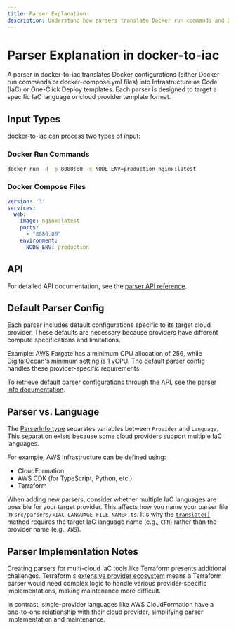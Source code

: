 ```yaml
---
title: Parser Explanation
description: Understand how parsers translate Docker run commands and Docker Compose files into cloud-specific Infrastructure as Code templates. Learn about provider configurations and language support.
---
```


# Parser Explanation in docker-to-iac

A parser in docker-to-iac translates Docker configurations (either Docker run commands or docker-compose.yml files) into Infrastructure as Code (IaC) or One-Click Deploy templates. Each parser is designed to target a specific IaC language or cloud provider template format.

## Input Types

docker-to-iac can process two types of input:

### Docker Run Commands

```bash
docker run -d -p 8080:80 -e NODE_ENV=production nginx:latest
```

### Docker Compose Files

```yaml
version: '3'
services:
  web:
    image: nginx:latest
    ports:
      - "8080:80"
    environment:
      NODE_ENV: production
```

## API

For detailed API documentation, see the [parser API reference](/docker-to-iac/api).

## Default Parser Config

Each parser includes default configurations specific to its target cloud provider. These defaults are necessary because providers have different compute specifications and limitations.

Example: AWS Fargate has a minimum CPU allocation of 256, while DigitalOcean's [minimum setting is 1 vCPU](https://www.digitalocean.com/pricing/app-platform). The default parser config handles these provider-specific requirements.

To retrieve default parser configurations through the API, see the [parser info documentation](/docker-to-iac/api#get-parser-info).

## Parser vs. Language

The [ParserInfo type](https://github.com/deploystackio/docker-to-iac/blob/main/src/parsers/base-parser.ts) separates variables between `Provider` and `Language`. This separation exists because some cloud providers support multiple IaC languages.

For example, AWS infrastructure can be defined using:

- CloudFormation
- AWS CDK (for TypeScript, Python, etc.)
- Terraform

When adding new parsers, consider whether multiple IaC languages are possible for your target provider. This affects how you name your parser file in `src/parsers/<IAC_LANGUAGE_FILE_NAME>.ts`. It's why the [`translate()`](/docker-to-iac/api#translate-api) method requires the target IaC language name (e.g., `CFN`) rather than the provider name (e.g., `AWS`).

## Parser Implementation Notes

Creating parsers for multi-cloud IaC tools like Terraform presents additional challenges. Terraform's [extensive provider ecosystem](https://registry.terraform.io/browse/providers) means a Terraform parser would need complex logic to handle various provider-specific implementations, making maintenance more difficult.

In contrast, single-provider languages like AWS CloudFormation have a one-to-one relationship with their cloud provider, simplifying parser implementation and maintenance.
